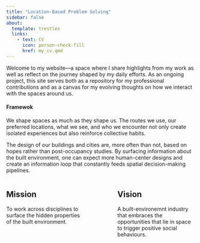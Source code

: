 ```yaml
---
title: "Location-Based Problem Solving"
sidebar: false
about:
  template: trestles
  links: 
    - text: CV
      icon: person-check-fill
      href: my_cv.qmd
---
```


::: {.callout}
Welcome to my website—a space where I share highlights from my work as well as reflect on the journey shaped by my daily efforts. As an ongoing project, this site serves both as a repository for my professional contributions and as a canvas for my evolving thoughts on how we interact with the spaces around us. 
:::

#### Framewok

We shape spaces as much as they shape us. The routes we use, our preferred locations, what we see, and who we encounter not only create isolated experiences but also reinforce collective habits.

The design of our buildings and cities are, more often than not, based on hopes rather than post-occupancy studies. By surfacing information about the built environment, one can expect more human-center designs and create an information loop that constantly feeds spatial decision-making pipelines.


:::: {.columns}

::: {.column width="45%"}
## Mission
To work across disciplines to surface the hidden properties of the built environment.

:::

::: {.column width="10%"}
<!-- empty column to create gap -->
:::

::: {.column width="45%"}
## Vision
A built-environemnt industry that embraces the opportunities that lie in space to trigger positive social behaviours.

:::

::::